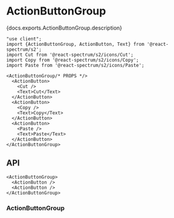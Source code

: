 

# ActionButtonGroup

<PageDescription>{docs.exports.ActionButtonGroup.description}</PageDescription>

```tsx render docs={docs.exports.ActionButtonGroup} links={docs.links} props={['orientation', 'size', 'density', 'staticColor', 'isQuiet', 'isJustified', 'isDisabled']} type="s2"
"use client";
import {ActionButtonGroup, ActionButton, Text} from '@react-spectrum/s2';
import Cut from '@react-spectrum/s2/icons/Cut';
import Copy from '@react-spectrum/s2/icons/Copy';
import Paste from '@react-spectrum/s2/icons/Paste';

<ActionButtonGroup/* PROPS */>
  <ActionButton>
    <Cut />
    <Text>Cut</Text>
  </ActionButton>
  <ActionButton>
    <Copy />
    <Text>Copy</Text>
  </ActionButton>
  <ActionButton>
    <Paste />
    <Text>Paste</Text>
  </ActionButton>
</ActionButtonGroup>
```

## API

```tsx links={{ActionButtonGroup: '#actionbuttongroup', ActionButton: 'ActionButton.html'}}
<ActionButtonGroup>
  <ActionButton />
  <ActionButton />
</ActionButtonGroup>
```

### ActionButtonGroup

<PropTable component={docs.exports.ActionButtonGroup} links={docs.links} />
